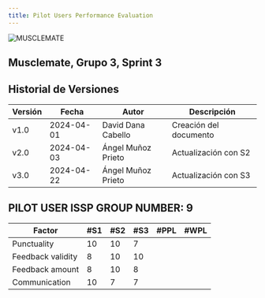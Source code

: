 ```yaml
---
title: Pilot Users Performance Evaluation
---
```

![MUSCLEMATE](logo.png)

## Musclemate, Grupo 3, Sprint 3
##  Historial de Versiones
| Versión | Fecha       | Autor      | Descripción                            |
|---------|-------------|------------|----------------------------------------|
| v1.0    | 2024-04-01  | David Dana Cabello   | Creación del documento                 |
| v2.0    | 2024-04-03  | Ángel Muñoz Prieto | Actualización con S2           |
| v3.0    | 2024-04-22  | Ángel Muñoz Prieto | Actualización con S3           |


## PILOT USER ISSP GROUP NUMBER: 9

| Factor            | #S1 | #S2 | #S3 | #PPL | #WPL |
|-------------------|-----|-----|-----|------|------|
| Punctuality       | 10  |  10 |    7|      |      |
| Feedback validity | 8   |  10 |   10|      |      |
| Feedback amount   | 8   |  10 |    8|      |      |
| Communication     | 10  |   7 |    7|      |      |